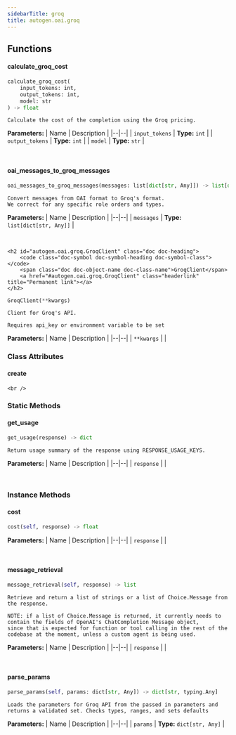 ```yaml
---
sidebarTitle: groq
title: autogen.oai.groq
---
```


## Functions

<code class="doc-symbol doc-symbol-heading doc-symbol-function"></code>
#### calculate_groq_cost
<a href="#autogen.oai.groq..calculate_groq_cost" class="headerlink" title="Permanent link"></a>

```python
calculate_groq_cost(
    input_tokens: int,
    output_tokens: int,
    model: str
) -> float
```

    Calculate the cost of the completion using the Groq pricing.

<b>Parameters:</b>
| Name | Description |
|--|--|
| `input_tokens` | **Type:** `int` |
| `output_tokens` | **Type:** `int` |
| `model` | **Type:** `str` |

<br />

<code class="doc-symbol doc-symbol-heading doc-symbol-function"></code>
#### oai_messages_to_groq_messages
<a href="#autogen.oai.groq..oai_messages_to_groq_messages" class="headerlink" title="Permanent link"></a>

```python
oai_messages_to_groq_messages(messages: list[dict[str, Any]]) -> list[dict[str, typing.Any]]
```

    Convert messages from OAI format to Groq's format.
    We correct for any specific role orders and types.

<b>Parameters:</b>
| Name | Description |
|--|--|
| `messages` | **Type:** `list[dict[str, Any]]` |

<br />

    <h2 id="autogen.oai.groq.GroqClient" class="doc doc-heading">
        <code class="doc-symbol doc-symbol-heading doc-symbol-class"></code>
        <span class="doc doc-object-name doc-class-name">GroqClient</span>
        <a href="#autogen.oai.groq.GroqClient" class="headerlink" title="Permanent link"></a>
    </h2>

```python
GroqClient(**kwargs)
```

    Client for Groq's API.
    
    Requires api_key or environment variable to be set

<b>Parameters:</b>
| Name | Description |
|--|--|
| `**kwargs` |  |

### Class Attributes

<code class="doc-symbol doc-symbol-heading doc-symbol-attribute"></code>
#### create
<a href="#autogen.oai.groq.GroqClient.create" class="headerlink" title="Permanent link"></a>

    <br />

### Static Methods

<code class="doc-symbol doc-symbol-heading doc-symbol-method"></code>
#### get_usage
<a href="#autogen.oai.groq.GroqClient.get_usage" class="headerlink" title="Permanent link"></a>

```python
get_usage(response) -> dict
```

    Return usage summary of the response using RESPONSE_USAGE_KEYS.

<b>Parameters:</b>
| Name | Description |
|--|--|
| `response` |  |

<br />

### Instance Methods

<code class="doc-symbol doc-symbol-heading doc-symbol-method"></code>
#### cost
<a href="#autogen.oai.groq.GroqClient.cost" class="headerlink" title="Permanent link"></a>

```python
cost(self, response) -> float
```

    

<b>Parameters:</b>
| Name | Description |
|--|--|
| `response` |  |

<br />

<code class="doc-symbol doc-symbol-heading doc-symbol-method"></code>
#### message_retrieval
<a href="#autogen.oai.groq.GroqClient.message_retrieval" class="headerlink" title="Permanent link"></a>

```python
message_retrieval(self, response) -> list
```

    Retrieve and return a list of strings or a list of Choice.Message from the response.
    
    NOTE: if a list of Choice.Message is returned, it currently needs to contain the fields of OpenAI's ChatCompletion Message object,
    since that is expected for function or tool calling in the rest of the codebase at the moment, unless a custom agent is being used.

<b>Parameters:</b>
| Name | Description |
|--|--|
| `response` |  |

<br />

<code class="doc-symbol doc-symbol-heading doc-symbol-method"></code>
#### parse_params
<a href="#autogen.oai.groq.GroqClient.parse_params" class="headerlink" title="Permanent link"></a>

```python
parse_params(self, params: dict[str, Any]) -> dict[str, typing.Any]
```

    Loads the parameters for Groq API from the passed in parameters and returns a validated set. Checks types, ranges, and sets defaults

<b>Parameters:</b>
| Name | Description |
|--|--|
| `params` | **Type:** `dict[str, Any]` |

<br />